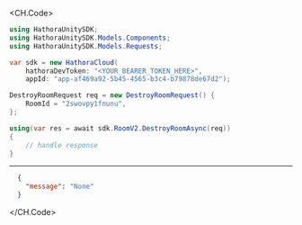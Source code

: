 
<CH.Code>
```csharp DestroyRoom.cs
using HathoraUnitySDK;
using HathoraUnitySDK.Models.Components;
using HathoraUnitySDK.Models.Requests;

var sdk = new HathoraCloud(
    hathoraDevToken: "<YOUR_BEARER_TOKEN_HERE>",
    appId: "app-af469a92-5b45-4565-b3c4-b79878de67d2");

DestroyRoomRequest req = new DestroyRoomRequest() {
    RoomId = "2swovpy1fnunu",
};

using(var res = await sdk.RoomV2.DestroyRoomAsync(req))
{
    // handle response
}
```
---

```json Example Response
  {
    "message": "None"
  }
```
</CH.Code>
